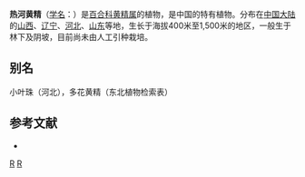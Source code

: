 {{Speciesbox 
| genus = Polygonatum
| species = macropodium
| authority = Turcz.
}}
'''热河黄精'''（[[学名|学名]]：{{lang|la|''Polygonatum macropodium''}}）是[[百合科|百合科]][[黄精属|黄精属]]的植物，是中国的特有植物。分布在[[中国大陆|中国大陆]]的[[山西|山西]]、[[辽宁|辽宁]]、[[河北|河北]]、[[山东|山东]]等地，生长于海拔400米至1,500米的地区，一般生于林下及阴坡，目前尚未由人工引种栽培。

== 别名 ==
小叶珠（河北），多花黄精（东北植物检索表）

== 参考文献 ==
<div class="references-small">
* {{cite web| url =http://www.bioinfo.cn/db05/KmzwSpecies.php?action=view&id=5582| title =热河黄精| work =《中国高等植物数据库全库》| publisher =中国科学院微生物研究所| author =昆明植物研究所| accessdate =2009-02-24| deadurl =yes| archiveurl =https://web.archive.org/web/20160305071656/http://www.bioinfo.cn/db05/KmzwSpecies.php?action=view&id=5582| archivedate =2016-03-05}}
</div>
{{Taxonbar|from=Q15227033}}

[[Category:黄精属|R]]
[[Category:中國特有植物|R]]